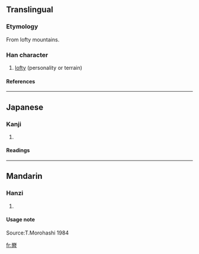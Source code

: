 ==Translingual==

===Etymology===

From lofty mountains.

===Han character===
{{Han char|rn=46|rad=山|as=12|sn=15|four=2260<sub>1</sub>|canj=山一山日 (UMUA)}}

# [[lofty]] (personality or terrain)

====References====
{{Han ref|kx=0320.010|dkj=08481|dj=0620.080|hdz=10797.080|uh=5D9C|ud=23964|bh=E56A|bd=58730}}

----

==Japanese==
===Kanji===
{{ja-kanji|grade=}}
# {{defn|Japanese}} 
====Readings====
{{ja-readings|on=[[しん]] (shin), [[せん]] (sen), [[ぜん]] (zen), [[じん]] (jin)|kun=}}
----
==Mandarin==
===Hanzi===
{{cmn-hanzi|pin=[[qín]] ([[qin2]]); [[jīn]] (jin1); [[yán]] ([[yan2]])|wg=ch'in2,chin1,ian2}}
# {{defn|Mandarin}}

====Usage note====
Source:T.Morohashi 1984

[[fr:嶜]]
